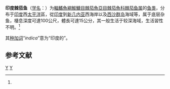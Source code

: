 {{Speciesbox
| status = NE
| status_system = IUCN3.1
| image = Halieutaea indica.jpg
| genus = Halieutaea
| species = indica
| authority = (Annandale et Jenkins, 1910)<ref name='id8898'>{{cite web| url =http://www.bioinfo.cn/db05/BjdwSpecies.php?action=view&id=8898| title =印度棘茄鱼| work =《中国动物物种编目数据库》| publisher =中国科学院微生物研究所| author =中国科学院动物研究所| accessdate =2009-04-16| deadurl =yes| archiveurl =https://web.archive.org/web/20140225012005/http://www.bioinfo.cn/db05/BjdwSpecies.php?action=view&id=8898| archivedate =2014-02-25}}</ref>
| synonyms = *''Astrocanthus stellatus ,Swainson, 1839 ''
*''Halieutaea sinica'' <small>Tchang & Chang, 1964</small> 
*''Halieutea spicata'' <small>Smith, 1965</small>
*''Halieutaea spicata'' <small>Smith, 1965</small>
}}

'''印度棘茄鱼'''（[[学名|学名]]：{{lang|la|''Halieutaea indica''}}）为[[輻鰭魚綱|輻鰭魚綱]][[鮟鱇目|鮟鱇目]][[棘茄魚亞目|棘茄魚亞目]][[棘茄魚科|棘茄魚科]][[棘茄鱼属|棘茄鱼属]]的[[鱼类|鱼类]]，分布于[[印度|印度]]西[[太平洋|太平洋]]區，從[[印度|印度]]到[[新几内亚|新几内亚]]西海岸以及[[西沙群岛|西沙群岛]]海域等，属于底层杂鱼，棲息深度可達100公尺，體長可達15公分，其一般生活于较深海域，生活習性不明。<ref name='id8898'/>

其[[种加词|种加词]]“''indica''”意为“印度的”。

== 参考文献 ==
{{reflist}}

{{Taxonbar|from=Q1943936}}

[[Category:棘茄鱼属|Y]]
[[Category:_1910年描述的鱼类|Y]]


{{鱼类小作品}}
